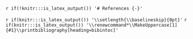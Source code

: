 `r if(!knitr:::is_latex_output()) '# References {-}'`

`r if(knitr:::is_latex_output()) '\\setlength{\\baselineskip}{0pt}'`
`r if(knitr:::is_latex_output()) '\\renewcommand*\\MakeUppercase[1]{#1}\\printbibliography[heading=bibintoc]'`